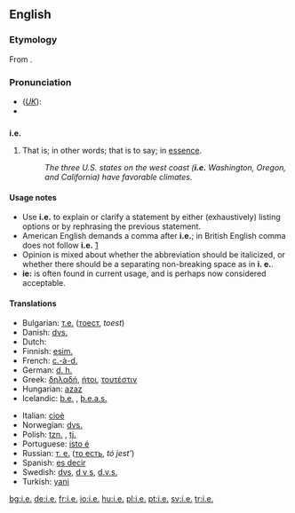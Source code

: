 {{see|ie|IE|-ie}}
==English==

===Etymology===
From {{L.}} {{term|lang=la|id est||that is}}.

===Pronunciation===
* (''[[Received Pronunciation|UK]]''): {{IPA|/ˌaɪˈi:/}}
* {{audio|en-us-i.e..ogg|Audio (US)}}

==={{abbreviation}}===
'''i.e.'''

# {{context|[[initialism]]}} That is; in other words; that is to say; in [[essence]].
#: ''The three U.S. states on the west coast ('''i.e.''' Washington, Oregon, and California) have favorable climates.''

====Usage notes====
*Use '''i.e.''' to explain or clarify a statement by either (exhaustively) listing options or by rephrasing the previous statement.
*American English demands a comma after '''i.e.'''; in British English comma does not follow '''i.e.''' [http://dictionary.reference.com/help/faq/language/g58.html]
*Opinion is mixed about whether the abbreviation should be italicized, or whether there should be a separating non-breaking space as in '''i.&nbsp;e.'''.
*'''ie:''' is often found in current usage, and is perhaps now considered acceptable.

====Translations====
{{trans-top|that is}}
*Bulgarian: [[т.е.]] ([[тоест]], ''toest'')
*Danish: [[dvs.]] {{i|[[det]] [[vil]] [[sige]]}}
*Dutch: {{t|nl|d.w.z.}} {{i|[[dat]] [[wil]] [[zeggen]]}}
*Finnish: [[esim.]] {{i|[[esimerkiksi]]}}
*French: [[c.-à-d.]]
*German: [[d. h.]] {{i|[[das heißt]]}}
*Greek: [[δηλαδή]], [[ήτοι]], [[τουτέστιν]]
*Hungarian: [[azaz]]
*Icelandic: [[þ.e.]] {{i|[[það]] [[er]]}}, [[þ.e.a.s.]] {{i|[[það]] [[er]] [[að]] [[segja]]}}
{{trans-mid}}
*Italian: [[cioè]]
*Norwegian: [[dvs.]]
*Polish: [[tzn.]] {{i|[[to]] [[znaczy]]}}, [[tj.]] {{i|[[to]] [[jest]]}}
*Portuguese: [[isto é]]
*Russian: [[т. е.]] ([[то есть]], ''tó jest’'')
*Spanish: [[es decir]]
*Swedish: [[dvs]], [[d v s]], [[d.v.s.]] {{i|[[det]] [[vill]] [[säga]]}}
*Turkish: [[yani]]
{{trans-bottom}}

[[bg:i.e.]]
[[de:i.e.]]
[[fr:i.e.]]
[[io:i.e.]]
[[hu:i.e.]]
[[pl:i.e.]]
[[pt:i.e.]]
[[sv:i.e.]]
[[tr:i.e.]]